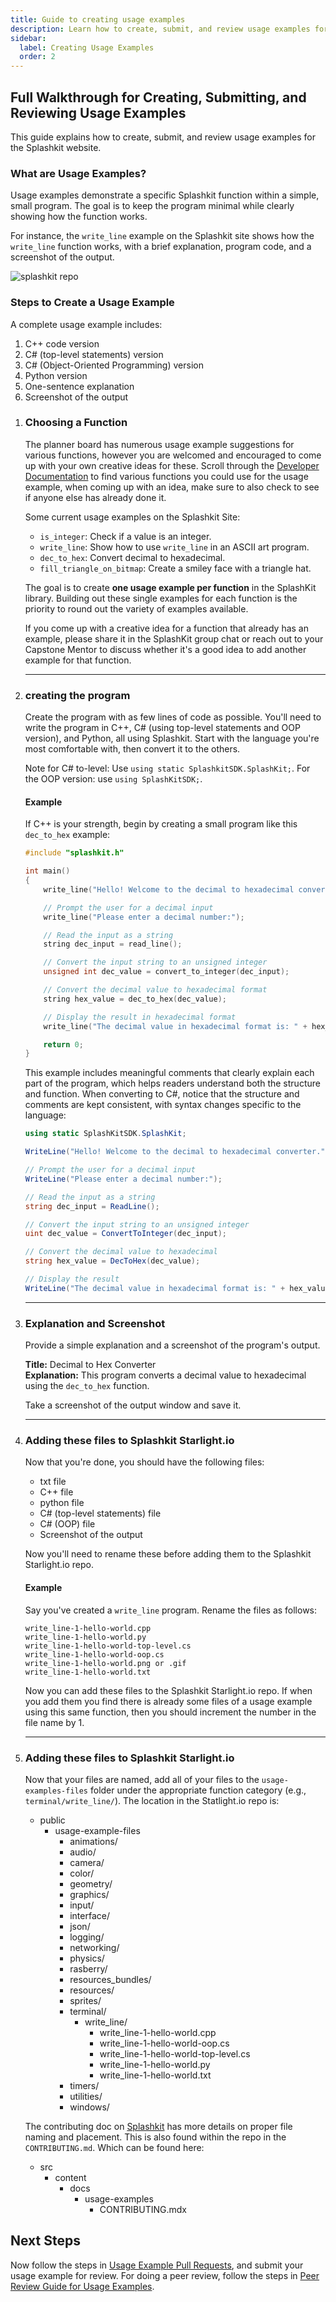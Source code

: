 ```yaml
---
title: Guide to creating usage examples
description: Learn how to create, submit, and review usage examples for the Splashkit website.
sidebar:
  label: Creating Usage Examples
  order: 2
---
```



## Full Walkthrough for Creating, Submitting, and Reviewing Usage Examples

This guide explains how to create, submit, and review usage examples for the Splashkit website.

### What are Usage Examples?

Usage examples demonstrate a specific Splashkit function within a simple, small program. The goal is
to keep the program minimal while clearly showing how the function works.

For instance, the `write_line` example on the Splashkit site shows how the `write_line`
function works, with a brief explanation, program code, and a screenshot of the output.

![splashkit repo](./images/usageexample1.png)

### Steps to Create a Usage Example

A complete usage example includes:

<Steps>

1. C++ code version
2. C# (top-level statements) version
3. C# (Object-Oriented Programming) version
4. Python version
5. One-sentence explanation
6. Screenshot of the output

</Steps>

<Steps>

1. ### Choosing a Function

    The planner board has numerous usage example suggestions for various functions, however you are
    welcomed and encouraged to come up with your own creative ideas for these. Scroll through the
    [Developer Documentation](https://splashkit.io/api/) to find various functions you could use
    for the usage example, when coming up with an idea, make sure to also check to see if anyone
    else has already done it.

    Some current usage examples on the Splashkit Site:

    - `is_integer`: Check if a value is an integer.
    - `write_line`: Show how to use `write_line` in an ASCII art program.
    - `dec_to_hex`: Convert decimal to hexadecimal.
    - `fill_triangle_on_bitmap`: Create a smiley face with a triangle hat.

    The goal is to create **one usage example per function** in the SplashKit library. Building out these
    single examples for each function is the priority to round out the variety of examples available.

    If you come up with a creative idea for a function that already has an example, please share it in
    the SplashKit group chat or reach out to your Capstone Mentor to discuss whether it's a good
    idea to add another example for that function.

    ---

2. ### creating the program

    Create the program with as few lines of code as possible. You'll need to write the program in C++, C#
    (using top-level statements and OOP version), and Python, all using Splashkit. Start with the language
    you're most comfortable with, then convert it to the others.

    Note for C# to-level: Use `using static SplashkitSDK.SplashKit;`. For the OOP version: use `using SplashKitSDK;`.

    #### Example

    If C++ is your strength, begin by creating a small program like this `dec_to_hex` example:

    ```cpp
    #include "splashkit.h"

    int main()
    {
        write_line("Hello! Welcome to the decimal to hexadecimal converter.");

        // Prompt the user for a decimal input
        write_line("Please enter a decimal number:");

        // Read the input as a string
        string dec_input = read_line();

        // Convert the input string to an unsigned integer
        unsigned int dec_value = convert_to_integer(dec_input);

        // Convert the decimal value to hexadecimal format
        string hex_value = dec_to_hex(dec_value);

        // Display the result in hexadecimal format
        write_line("The decimal value in hexadecimal format is: " + hex_value);

        return 0;
    }
    ```

    This example includes meaningful comments that clearly explain each part of the program, which helps
    readers understand both the structure and function. When converting to C#, notice that the structure
    and comments are kept consistent, with syntax changes specific to the language:

    ```csharp
    using static SplashKitSDK.SplashKit;

    WriteLine("Hello! Welcome to the decimal to hexadecimal converter.");

    // Prompt the user for a decimal input
    WriteLine("Please enter a decimal number:");

    // Read the input as a string
    string dec_input = ReadLine();

    // Convert the input string to an unsigned integer
    uint dec_value = ConvertToInteger(dec_input);

    // Convert the decimal value to hexadecimal
    string hex_value = DecToHex(dec_value);

    // Display the result
    WriteLine("The decimal value in hexadecimal format is: " + hex_value);
    ```

    ---

3. ### Explanation and Screenshot

    Provide a simple explanation and a screenshot of the program's output.

    **Title:** Decimal to Hex Converter  
    **Explanation:** This program converts a decimal value to hexadecimal using the `dec_to_hex` function.

    Take a screenshot of the output window and save it.

    ---

4. ### Adding these files to Splashkit Starlight.io

    Now that you're done, you should have the following files:

    - txt file
    - C++ file
    - python file
    - C# (top-level statements) file
    - C# (OOP) file
    - Screenshot of the output

    Now you'll need to rename these before adding them to the Splashkit Starlight.io repo.

    #### Example

    Say you've created a `write_line` program. Rename the files as follows:

    ```plaintext
    write_line-1-hello-world.cpp
    write_line-1-hello-world.py
    write_line-1-hello-world-top-level.cs
    write_line-1-hello-world-oop.cs
    write_line-1-hello-world.png or .gif
    write_line-1-hello-world.txt
    ```

    Now you can add these files to the Splashkit Starlight.io repo. If when you add them you find
    there is already some files of a usage example using this same function, then you should increment
    the number in the file name by 1.

    ---

5. ### Adding these files to Splashkit Starlight.io

    Now that your files are named, add all of your files to the `usage-examples-files` folder under the
    appropriate function category (e.g., `terminal/write_line/`). The location in the Statlight.io repo is:

    <FileTree>

    - public
      - usage-example-files
        - animations/
        - audio/
        - camera/
        - color/
        - geometry/
        - graphics/
        - input/
        - interface/
        - json/
        - logging/
        - networking/
        - physics/
        - rasberry/
        - resources_bundles/
        - resources/
        - sprites/
        - terminal/
          - write_line/
            - write_line-1-hello-world.cpp
            - write_line-1-hello-world-oop.cs
            - write_line-1-hello-world-top-level.cs
            - write_line-1-hello-world.py
            - write_line-1-hello-world.txt
        - timers/
        - utilities/
        - windows/

    </FileTree>

    The contributing doc on [Splashkit](https://splashkit.io/usage-examples/contributing/) has more
    details on proper file naming and placement. This is also found within the repo in the `CONTRIBUTING.md`.
    Which can be found here:

    <FileTree>

    - src
      - content
        - docs
          - usage-examples
            - CONTRIBUTING.mdx

    </FileTree>

</Steps>

## Next Steps

Now follow the steps in [Usage Example Pull Requests](/products/splashkit/splashkit-website/usage-examples/03-usage-pull-request),
and submit your usage example for review. For doing a peer review, follow the steps in
[Peer Review Guide for Usage Examples](/products/splashkit/splashkit-website/usage-examples/04-usage-peer-review).
